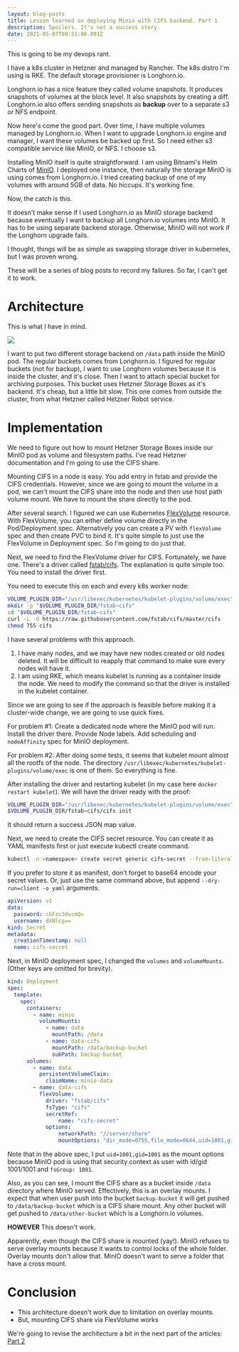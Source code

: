 ```yaml
---
layout: blog-posts
title: Lesson learned on deploying Minio with CIFS backend. Part 1
description: Spoilers. It's not a success story.
date: 2021-05-07T08:51:06.091Z
---
```

This is going to be my devops rant.

I have a k8s cluster in Hetzner and managed by Rancher. The k8s distro I'm using is RKE. The default storage provisioner is Longhorn.io.

Longhorn.io has a nice feature they called volume snapshots. It produces snapshots of volumes at the block level. It also snapshots by creating a diff. Longhorn.io also offers sending snapshots as **backup** over to a separate s3 or NFS endpoint.

Now here's come the good part. Over time, I have multiple volumes managed by Longhorn.io. When I want to upgrade Longhorn.io engine and manager, I want these volumes be backed up first. So I need either s3 compatible service like MinIO, or NFS. I choose s3.

Installing MinIO itself is quite straightforward. I am using Bitnami's Helm Charts of [MinIO](https://bitnami.com/stack/minio/helm). I deployed one instance, then naturally the storage MinIO is using comes from Longhorn.io. I tried creating backup of one of my volumes with around 5GB of data. No hiccups. It's working fine.

Now, the catch is this.

It doesn't make sense if I used Longhorn.io as MinIO storage backend because eventually I want to backup all Longhorn.io volumes into MinIO. It has to be using separate backend storage. Otherwise, MinIO will not work if the Longhorn upgrade fails.

I thought, things will be as simple as swapping storage driver in kubernetes, but I was proven wrong.

These will be a series of blog posts to record my failures. So far, I can't get it to work.

# Architecture

This is what I have in mind.

![](/images/uploads/backup-architecture.part-1.png)

I want to put two different storage backend on `/data` path inside the MinIO pod. The regular buckets comes from Longhorn.io. I figured for regular buckets (not for backup), I want to use Longhorn volumes because it is inside the cluster, and it's close. Then I want to attach special bucket for archiving purposes. This bucket uses Hetzner Storage Boxes as it's backend. It's cheap, but a little bit slow. This one comes from outside the cluster, from what Hetzner called Hetzner Robot service.

# Implementation

We need to figure out how to mount Hetzner Storage Boxes inside our MinIO pod as volume and filesystem paths. I've read Hetzner documentation and I'm going to use the CIFS share.

Mounting CIFS in a node is easy. You add entry in fstab and provide the CIFS credentials. However, since we are going to mount the volume in a pod, we can't mount the CIFS share into the node and then use host path volume mount. We have to mount the share directly to the pod.

After several search. I figured we can use Kubernetes [FlexVolume](https://kubernetes.io/docs/concepts/storage/volumes/#flexvolume) resource. With FlexVolume, you can either define volume directly in the Pod/Deployment spec. Alternatively you can create a PV with `flexVolume` spec and then create PVC to bind it. It's quite simple to just use the FlexVolume in Deployment spec. So I'm going to do just that.

Next, we need to find the FlexVolume driver for CIFS. Fortunately, we have one. There's a driver called [fstab/cifs](https://github.com/fstab/cifs). The explanation is quite simple too. You need to install the driver first.

You need to execute this on each and every k8s worker node:

```bash
VOLUME_PLUGIN_DIR="/usr/libexec/kubernetes/kubelet-plugins/volume/exec"
mkdir -p "$VOLUME_PLUGIN_DIR/fstab~cifs"
cd "$VOLUME_PLUGIN_DIR/fstab~cifs"
curl -L -O https://raw.githubusercontent.com/fstab/cifs/master/cifs
chmod 755 cifs
```

I have several problems with this approach.

1. I have many nodes, and we may have new nodes created or old nodes deleted. It will be difficult to reapply that command to make sure every nodes will have it.
2. I am using RKE, which means kubelet is running as a container inside the node. We need to modify the command so that the driver is installed in the kubelet container.

Since we are going to see if the approach is feasible before making it a cluster-wide change, we are going to use quick fixes.

For problem #1: Create a dedicated node where the MinIO pod will run. Install the driver there. Provide Node labels. Add scheduling and `nodeAffinity` spec for MinIO deployment.

For problem #2: After doing some tests, it seems that kubelet mount almost all the rootfs of the node. The directory `/usr/libexec/kubernetes/kubelet-plugins/volume/exec` is one of them. So everything is fine.

After installing the driver and restarting kubelet (in my case here `docker restart kubelet`). We will have the driver ready with the proof:

```bash
VOLUME_PLUGIN_DIR="/usr/libexec/kubernetes/kubelet-plugins/volume/exec"
$VOLUME_PLUGIN_DIR/fstab~cifs/cifs init
```

It should return a success JSON map value.

Next, we need to create the CIFS secret resource. You can create it as YAML manifests first or just execute kubectl create command.

```bash
kubectl -n <namespace> create secret generic cifs-secret --from-literal=username=<username> --from-literal=password=<password>
```

If you prefer to store it as manifest, don't forget to base64 encode your secret values. Or, just use the same command above, but append `--dry-run=client -o yaml` arguments.

```yaml
apiVersion: v1
data:
  password: cGFzc3dvcmQ=
  username: dXNlcg==
kind: Secret
metadata:
  creationTimestamp: null
  name: cifs-secret
```

Next, in MinIO deployment spec, I changed the `volumes` and `volumeMounts`. (Other keys are omitted for brevity).

```yaml
kind: Deployment
spec:
  template:
    spec:
      containers:
        - name: minio
          volumeMounts:
            - name: data
              mountPath: /data
            - name: data-cifs
              mountPath: /data/backup-bucket
              subPath: backup-bucket
      volumes:
        - name: data
          persistentVolumeClaim:
            claimName: minio-data
        - name: data-cifs
          flexVolume:
            driver: "fstab/cifs"
            fsType: "cifs"
            secretRef:
                name: "cifs-secret"
            options:
                networkPath: "//server/share"
                mountOptions: "dir_mode=0755,file_mode=0644,uid=1001,gid=1001"
```

Note that in the above spec, I put `uid=1001,gid=1001` as the mount options because MinIO pod is using that security context as user with id/gid 1001/1001 and `fsGroup: 1001`.

Also, as you can see, I mount the CIFS share as a bucket inside `/data` directory where MinIO served. Effectively, this is an overlay mounts. I expect that when user push into the bucket `backup-bucket` it will get pushed to `/data/backup-bucket` which is a CIFS share mount. Any other bucket will get pushed to `/data/other-bucket` which is a Longhorn.io volumes.

**HOWEVER** This doesn't work.

Apparently, even though the CIFS share is mounted (yay!). 
MinIO refuses to serve overlay mounts because it wants to control locks of the whole folder. 
Overlay mounts don't allow that. MinIO doesn't want to serve a folder that have a cross mount.

# Conclusion

- This architecture doesn't work due to limitation on overlay mounts.
- But, mounting CIFS share via FlexVolume works

We're going to revise the architecture a bit in the next part of the articles: [Part 2](/soft-dev/2021--05--07--10--lesson-learned-on-deploying-minio-with-cifs-backend-part-2)